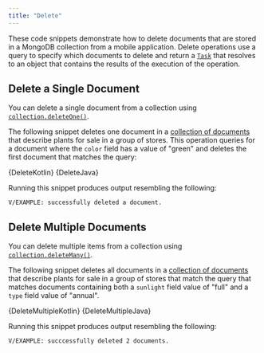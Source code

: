 ```yaml
---
title: "Delete"
---
```



These code snippets demonstrate how to delete documents that
are stored in a MongoDB collection from a mobile application.
Delete operations use a query to specify which documents to delete
and return a [`Task`](https://developer.android.com/reference/com/google/android/play/core/tasks/Task)
that resolves to an object that contains the results of the execution
of the operation.

## Delete a Single Document

You can delete a single document from a collection using
[`collection.deleteOne()`](https://www.mongodb.com/docs/realm-sdks/java/latest/io/realm/mongodb/mongo/MongoCollection.html#deleteOne-Bson-).

The following snippet deletes one document in a
[collection of documents](/sdk/java/app-services/mongodb/overview#sample)
that describe plants for sale in a group of stores. This operation queries for a
document where the `color` field has a value of "green" and deletes
the first document that matches the query:

<Tabs groupId="java-sdk-languages">
  <TabItem value="kotlin" label="Kotlin">
    <CodeBlock language="kotlin">{DeleteKotlin}</CodeBlock>
  </TabItem>
  <TabItem value="java" label="Java">
    <CodeBlock language="java">{DeleteJava}</CodeBlock>
  </TabItem>
</Tabs>

Running this snippet produces output resembling the following:

```
V/EXAMPLE: successfully deleted a document.
```

## Delete Multiple Documents

You can delete multiple items from a collection using
[`collection.deleteMany()`](https://www.mongodb.com/docs/realm-sdks/java/latest/io/realm/mongodb/mongo/MongoCollection.html#deleteMany-Bson-).

The following snippet deletes all documents in a
[collection of documents](/sdk/java/app-services/mongodb/overview#sample)
that describe plants for sale in a group of stores
that match the query that matches documents containing both
a `sunlight` field value of "full" and a `type` field value of
"annual".

<Tabs groupId="java-sdk-languages">
  <TabItem value="kotlin" label="Kotlin">
    <CodeBlock language="kotlin">{DeleteMultipleKotlin}</CodeBlock>
  </TabItem>
  <TabItem value="java" label="Java">
    <CodeBlock language="java">{DeleteMultipleJava}</CodeBlock>
  </TabItem>
</Tabs>

Running this snippet produces output resembling the following:

```
V/EXAMPLE: succcessfully deleted 2 documents.
```
